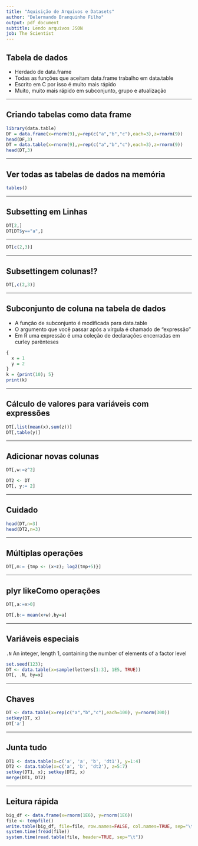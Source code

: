 ```yaml
---
title: "Aquisição de Arquivos e Datasets"
author: "Delermando Branquinho Filho"
output: pdf_document
subtitle: Lendo arquivos JSON
job: The Scientist
---
```


## Tabela de dados

* Herdado de data.frame 
* Todas as funções que aceitam data.frame trabalho em data.table
* Escrito em C por isso é muito mais rápido
* Muito, muito mais rápido em subconjunto, grupo e atualização 

---

## Criando tabelas como data frame

```r
library(data.table)
DF = data.frame(x=rnorm(9),y=rep(c("a","b","c"),each=3),z=rnorm(9))
head(DF,3)
DT = data.table(x=rnorm(9),y=rep(c("a","b","c"),each=3),z=rnorm(9))
head(DT,3)
```

---

## Ver todas as tabelas de dados na memória

```r
tables()
```

---

## Subsetting em Linhas

```r
DT[2,]
DT[DT$y=="a",]
```

---


```r
DT[c(2,3)]
```


---

## Subsettingem colunas!?

```r
DT[,c(2,3)]
```

---

## Subconjunto de coluna na tabela de dados

* A função de subconjunto é modificada para data.table
* O argumento que você passar após a vírgula é chamado de "expressão"
* Em R uma expressão é uma coleção de declarações encerradas em curley parênteses

```r
{
  x = 1
  y = 2
}
k = {print(10); 5}
print(k)
```

---

## Cálculo de valores para variáveis com expressões

```r
DT[,list(mean(x),sum(z))]
DT[,table(y)]
```

---

## Adicionar novas colunas

```r
DT[,w:=z^2]
```



```r
DT2 <- DT
DT[, y:= 2]
```

---

## Cuidado

```r
head(DT,n=3)
head(DT2,n=3)
```


---

## Múltiplas operações

```r
DT[,m:= {tmp <- (x+z); log2(tmp+5)}]
```

---

## plyr likeComo operações

```r
DT[,a:=x>0]
```




```r
DT[,b:= mean(x+w),by=a]
```


---

## Variáveis especiais

`.N` An integer, length 1, containing the number of elements of a factor level 

```r
set.seed(123);
DT <- data.table(x=sample(letters[1:3], 1E5, TRUE))
DT[, .N, by=x]
```

---

## Chaves

```r
DT <- data.table(x=rep(c("a","b","c"),each=100), y=rnorm(300))
setkey(DT, x)
DT['a']
```

---

## Junta tudo

```r
DT1 <- data.table(x=c('a', 'a', 'b', 'dt1'), y=1:4)
DT2 <- data.table(x=c('a', 'b', 'dt2'), z=5:7)
setkey(DT1, x); setkey(DT2, x)
merge(DT1, DT2)
```



---

## Leitura rápida

```r
big_df <- data.frame(x=rnorm(1E6), y=rnorm(1E6))
file <- tempfile()
write.table(big_df, file=file, row.names=FALSE, col.names=TRUE, sep="\t", quote=FALSE)
system.time(fread(file))
system.time(read.table(file, header=TRUE, sep="\t"))
```



